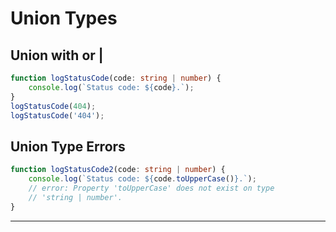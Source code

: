 # Union Types

## Union with or |

```ts copy
function logStatusCode(code: string | number) {
	console.log(`Status code: ${code}.`);
}
logStatusCode(404);
logStatusCode('404');
```

## Union Type Errors

```ts copy
function logStatusCode2(code: string | number) {
	console.log(`Status code: ${code.toUpperCase()}.`);
	// error: Property 'toUpperCase' does not exist on type
	// 'string | number'.
}
```

---
